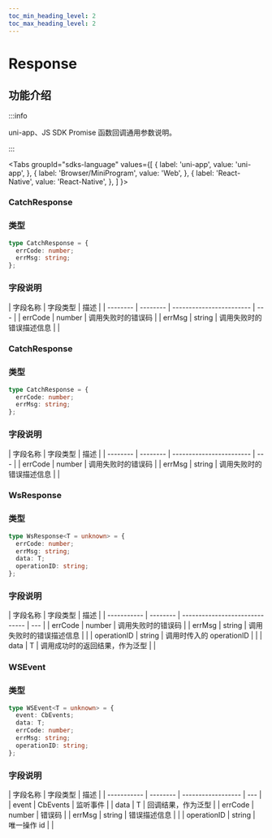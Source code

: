 ```yaml
---
toc_min_heading_level: 2
toc_max_heading_level: 2
---
```


# Response

## 功能介绍

:::info

uni-app、JS SDK Promise 函数回调通用参数说明。

:::

<Tabs
groupId="sdks-language"
values={[
{ label: 'uni-app', value: 'uni-app', },
{ label: 'Browser/MiniProgram', value: 'Web', },
{ label: 'React-Native', value: 'React-Native', },
]
}>

<TabItem value="uni-app">

### CatchResponse

### 类型

```ts
type CatchResponse = {
  errCode: number;
  errMsg: string;
};
```

### 字段说明

| 字段名称 | 字段类型 | 描述                     |
| -------- | -------- | ------------------------ | --- |
| errCode  | number   | 调用失败时的错误码       |
| errMsg   | string   | 调用失败时的错误描述信息 |     |

</TabItem>

<TabItem value="React-Native">

### CatchResponse

### 类型

```ts
type CatchResponse = {
  errCode: number;
  errMsg: string;
};
```

### 字段说明

| 字段名称 | 字段类型 | 描述                     |
| -------- | -------- | ------------------------ | --- |
| errCode  | number   | 调用失败时的错误码       |
| errMsg   | string   | 调用失败时的错误描述信息 |     |

</TabItem>

<TabItem value="Web">

### WsResponse

### 类型

```ts
type WsResponse<T = unknown> = {
  errCode: number;
  errMsg: string;
  data: T;
  operationID: string;
};
```

### 字段说明

| 字段名称    | 字段类型 | 描述                           |
| ----------- | -------- | ------------------------------ | --- |
| errCode     | number   | 调用失败时的错误码             |
| errMsg      | string   | 调用失败时的错误描述信息       |     |
| operationID | string   | 调用时传入的 operationID       |     |
| data        | T        | 调用成功时的返回结果，作为泛型 |     |

### WSEvent

### 类型

```ts
type WSEvent<T = unknown> = {
  event: CbEvents;
  data: T;
  errCode: number;
  errMsg: string;
  operationID: string;
};
```

### 字段说明

| 字段名称    | 字段类型 | 描述               |
| ----------- | -------- | ------------------ | --- |
| event       | CbEvents | 监听事件           |
| data        | T        | 回调结果，作为泛型 |
| errCode     | number   | 错误码             |
| errMsg      | string   | 错误描述信息       |     |
| operationID | string   | 唯一操作 id        |     |

</TabItem>

</Tabs>

